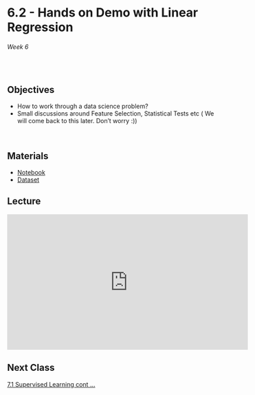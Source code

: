 # 6.2 - Hands on Demo with Linear Regression

######  Week 6 
<br>

## Objectives 

* How to work through a data science problem?
* Small discussions around Feature Selection, Statistical Tests etc ( We will come back to this later. Don't worry :))


<br>

## Materials

* [Notebook](Notebook.ipynb)
* [Dataset](https://www.kaggle.com/datasets/ashydv/advertising-dataset)


## Lecture

<iframe width="560" height="315" src="https://www.youtube.com/embed/" title="YouTube video player" frameborder="0" allow="accelerometer; autoplay; clipboard-write; encrypted-media; gyroscope; picture-in-picture; web-share" allowfullscreen></iframe>

## Next Class 

[7.1 Supervised Learning cont ...](../../Week_&/1/home.qmd)
